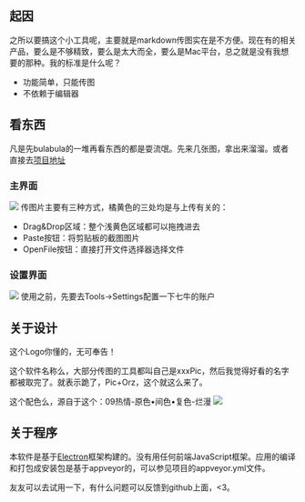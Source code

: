 ## 起因

之所以要搞这个小工具呢，主要就是markdown传图实在是不方便。现在有的相关产品，要么是不够精致，要么是太大而全，要么是Mac平台，总之就是没有我想要的那种。我的标准是什么呢？

- 功能简单，只能传图
- 不依赖于编辑器

## 看东西

凡是先bulabula的一堆再看东西的都是耍流氓。先来几张图，拿出来溜溜。或者直接去[项目地址](https://github.com/mzvast/Picorz)

### 主界面
![](http://mzvast.github.io/picorz-img/Picorz-clipboard-)
传图片主要有三种方式，橘黄色的三处均是与上传有关的：

- Drag&Drop区域：整个浅黄色区域都可以拖拽进去
- Paste按钮：将剪贴板的截图图片
- OpenFile按钮：直接打开文件选择器选择文件

### 设置界面
![](http://mzvast.github.io/picorz-img/Picorz-pasteshot--2017-03-19T17:45:51+08:00)
使用之前，先要去Tools->Settings配置一下七牛的账户

## 关于设计

这个Logo你懂的，无可奉告！

这个软件名称么，大部分传图的工具都叫自己是xxxPic，然后我觉得好看的名字都被取完了。就表示跪了，Pic+Orz，这个就这么来了。

这个配色么，源自于这个：09热情-原色•间色•复色-烂漫
![](http://mzvast.github.io/picorz-img/Picorz-pasteshot--2017-03-19T19:29:15+08:00)

## 关于程序

本软件是基于[Electron](https://electron.atom.io)框架构建的。没有用任何前端JavaScript框架。应用的编译和打包成安装包是基于appveyor的，可以参见项目的appveyor.yml文件。

友友可以去试用一下，有什么问题可以反馈到github上面，<3。